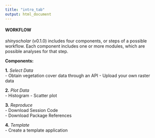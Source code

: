 ```yaml
---
title: "intro_tab"
output: html_document
---
```


#### WORKFLOW

*shinyscholar* (v0.1.0) includes four components, or steps of a possible workflow. Each component includes one or more modules, which are possible analyses for that step.  

**Components:**  

**1.** *Select Data*  
- Obtain vegetation cover data through an API
- Upload your own raster data

**2.** *Plot Data*  
- Histogram
- Scatter plot

**3.** *Reproduce*  
- Download Session Code  
- Download Package References 

**4.** *Template*  
- Create a template application
